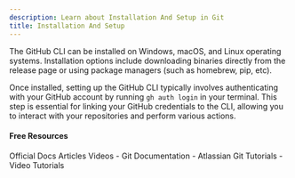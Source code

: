 ```yaml
---
description: Learn about Installation And Setup in Git
title: Installation And Setup
---
```


The GitHub CLI can be installed on Windows, macOS, and Linux operating systems. Installation options include downloading binaries directly from the release page or using package managers (such as homebrew, pip, etc).

Once installed, setting up the GitHub CLI typically involves authenticating with your GitHub account by running `gh auth login` in your terminal. This step is essential for linking your GitHub credentials to the CLI, allowing you to interact with your repositories and perform various actions.

#### Free Resources

<Tabs defaultValue="official">
<TabsList>
<TabsTrigger value="official">Official Docs</TabsTrigger>
<TabsTrigger value="article">Articles</TabsTrigger>
<TabsTrigger value="video">Videos</TabsTrigger>
</TabsList>

<TabsContent value="official">
- <Link href="https://git-scm.com/docs">Git Documentation</Link>
</TabsContent>
<TabsContent value="article">
- <Link href="https://www.atlassian.com/git/tutorials">Atlassian Git Tutorials</Link>
</TabsContent>
<TabsContent value="video">
- <Link href="https://www.youtube.com/results?search_query=git+installation-and-setup+tutorial">Video Tutorials</Link>
</TabsContent>
</Tabs>

<Outlet path="5-github/basics/installation-and-setup" />
